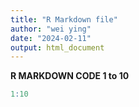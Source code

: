 ```yaml
---
title: "R Markdown file"
author: "wei ying"
date: "2024-02-11"
output: html_document
---
```


**R MARKDOWN CODE 1 to 10**


```r
1:10
```



